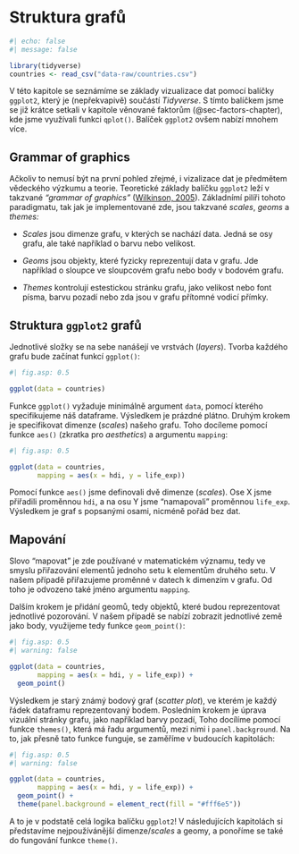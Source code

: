 # Struktura grafů

```r
#| echo: false
#| message: false

library(tidyverse)
countries <- read_csv("data-raw/countries.csv")
```

V této kapitole se seznámíme se základy vizualizace dat pomocí balíčky `ggplot2`, který je (nepřekvapivě) součástí *Tidyverse*. S tímto balíčkem jsme se již krátce setkali v kapitole věnované faktorům (@sec-factors-chapter), kde jsme využívali funkci `qplot()`. Balíček `ggplot2` ovšem nabízí mnohem více.

## Grammar of graphics {#sec-grammar-of-graphics}

Ačkoliv to nemusí být na první pohled zřejmé, i vizalizace dat je předmětem vědeckého výzkumu a teorie. Teoretické základy balíčku `ggplot2` leží v takzvané *"grammar of graphics"* ([Wilkinson, 2005](https://link.springer.com/book/10.1007/0-387-28695-0)). Základnímí pilíři tohoto paradigmatu, tak jak je implementované zde, jsou takzvané *scales*, *geoms* a *themes:*

-   *Scales* jsou dimenze grafu, v kterých se nachází data. Jedná se osy grafu, ale také například o barvu nebo velikost.

-   *Geoms* jsou objekty, které fyzicky reprezentují data v grafu. Jde například o sloupce ve sloupcovém grafu nebo body v bodovém grafu.

-   *Themes* kontrolují estestickou stránku grafu, jako velikost nebo font písma, barvu pozadí nebo zda jsou v grafu přítomné vodicí přímky.

## Struktura `ggplot2` grafů

Jednotlivé složky se na sebe nanášejí ve vrstvách (*layers*). Tvorba každého grafu bude začínat funkcí `ggplot()`:

```r
#| fig.asp: 0.5

ggplot(data = countries)
```

Funkce `ggplot()` vyžaduje minimálně argument `data`, pomocí kterého specifikujeme náš dataframe. Výsledkem je prázdné plátno. Druhým krokem je specifikovat dimenze (*scales*) našeho grafu. Toho docíleme pomocí funkce `aes()` (zkratka pro *aesthetics*) a argumentu `mapping`:

```r
#| fig.asp: 0.5

ggplot(data = countries,
       mapping = aes(x = hdi, y = life_exp))
```

Pomocí funkce `aes()` jsme definovali dvě dimenze (*scales*). Ose X jsme přiřadili proměnnou `hdi`, a na osu Y jsme "namapovali" proměnnou `life_exp`. Výsledkem je graf s popsanými osami, nicméně pořád bez dat.

::: callout-tip
## Mapování

Slovo "mapovat" je zde používané v matematickém významu, tedy ve smyslu přiřazování elementů jednoho setu k elementům druhého setu. V našem případě přiřazujeme proměnné v datech k dimenzím v grafu. Od toho je odvozeno také jméno argumentu `mapping`.
:::

Dalším krokem je přidání geomů, tedy objektů, které budou reprezentovat jednotlivé pozorování. V našem případě se nabízí zobrazit jednotlivé země jako body, využijeme tedy funkce `geom_point()`:

```r
#| fig.asp: 0.5
#| warning: false

ggplot(data = countries,
       mapping = aes(x = hdi, y = life_exp)) +
  geom_point()
```

Výsledkem je starý známý bodový graf (*scatter plot*), ve kterém je každý řádek dataframu reprezentovaný bodem. Posledním krokem je úprava vizuální stránky grafu, jako například barvy pozadí, Toho docílíme pomocí funkce `themes()`, která má řadu argumentů, mezi nimi i `panel.background`. Na to, jak přesně tato funkce funguje, se zaměříme v budoucích kapitolách:

```r
#| fig.asp: 0.5
#| warning: false

ggplot(data = countries,
       mapping = aes(x = hdi, y = life_exp)) +
  geom_point() +
  theme(panel.background = element_rect(fill = "#fff6e5"))
```

A to je v podstatě celá logika balíčku `ggplot2`! V následujících kapitolách si představíme nejpoužívánější dimenze/*scales* a geomy, a ponoříme se také do fungování funkce `theme()`.
